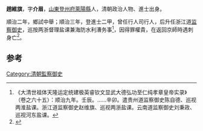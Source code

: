 '''趙維旗'''，字'''介眉'''，[[山東|山東]][[登州府|登州府]][[萊陽縣|萊陽縣]]人，清朝政治人物、進士出身。

順治二年，鄉試中舉；順治三年，登進士二甲，曾任行人司行人，后升任浙江道[[监察御史|监察御史]]，巡按两浙督理盐课兼海防水利漕务事<ref>《大清世祖体天隆运定统建极英睿钦文显武大德弘功至仁纯孝章皇帝实录》（卷之六十五）：顺治九年。壬辰。……辛卯。遣贵州道监察御史陈自德、巡视两淮盐课。浙江道监察御史赵维旗、巡视两浙盐课。云南道监察御史刘秉政、巡视河东盐课。</ref>，因得罪權貴，在返回京師時遇刺身亡<ref>{{cite news|title=海阳市地情资料库 海阳市镇村简志|url=http://www.infobase.gov.cn/bin/mse.exe?seachword=&K=c64&A=2&rec=439&run=13|accessdate=2013-08-12|newspaper=山東省情網|deadurl=yes|archiveurl=https://web.archive.org/web/20131221041116/http://www.infobase.gov.cn/bin/mse.exe?seachword=|archivedate=2013-12-21}}</ref>。

==参考==
{{reflist}}
{{清朝人物小作品}}
{{順治三年丙戌科殿試金榜}}
[[Category:清朝監察御史|Category:清朝監察御史]]